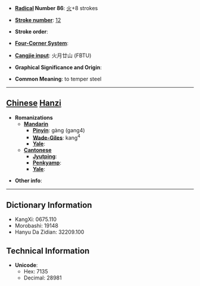 * '''[[Wiktionary:Chinese radical index| Radical]] Number 86''': [[Wiktionary:Chinese radical index 火|火]]+8 strokes

* '''[[Wiktionary:Chinese total strokes index|Stroke number]]''': [[Wiktionary:Chinese total strokes index 12|12]]

* '''Stroke order''': 

* '''[[Wiktionary:Chinese four corner index|Four-Corner System]]''': 

* '''[[Wiktionary:Chinese Cangjie index|Cangjie input]]''': 火月廿山 (FBTU)

* '''Graphical Significance and Origin''': 

* '''Common Meaning''': to temper steel

----

== [[Chinese]] [[Hanzi]] ==

* '''Romanizations'''
** '''[[Mandarin]]'''
*** '''[[Pinyin]]''': gàng (gang4)
*** '''[[Wade-Giles]]''': kang<sup>4</sup>
*** '''[[Yale]]''': 
** '''[[Cantonese]]'''
*** '''[[Jyutping]]''':
*** '''[[Penkyamp]]''': 
*** '''[[Yale]]''': 

* '''Other info''': 

----

== Dictionary Information ==

* KangXi: 0675.110
* Morobashi: 19148
* Hanyu Da Zidian: 32209.100

== Technical Information ==

* '''Unicode''':
** Hex: 7135
** Decimal: 28981
